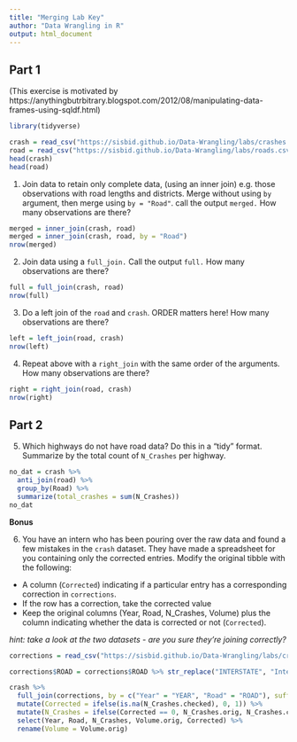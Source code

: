 ```yaml
---
title: "Merging Lab Key"
author: "Data Wrangling in R"
output: html_document
---
```


## Part 1

(This exercise is motivated by https://anythingbutrbitrary.blogspot.com/2012/08/manipulating-data-frames-using-sqldf.html)

```r
library(tidyverse)

crash = read_csv("https://sisbid.github.io/Data-Wrangling/labs/crashes.csv")
road = read_csv("https://sisbid.github.io/Data-Wrangling/labs/roads.csv")
head(crash)
head(road)
```

1. Join data to retain only complete data, (using an inner join) e.g. those observations with road lengths and districts.  Merge without using `by` argument, then merge using `by = "Road"`. call the output `merged.`  How many observations are there?

```r
merged = inner_join(crash, road)
merged = inner_join(crash, road, by = "Road")
nrow(merged)
```

2. Join data using a `full_join.`  Call the output `full.`   How many observations are there?

```r
full = full_join(crash, road)
nrow(full)
```

3. Do a left join of the `road` and `crash`.  ORDER matters here!  How many observations are there?

```r
left = left_join(road, crash)
nrow(left)
```

4. Repeat above with a `right_join` with the same order of the arguments. How many observations are there?

```r
right = right_join(road, crash)
nrow(right)
```

## Part 2

5. Which highways do not have road data? Do this in a "tidy" format. Summarize by the total count of `N_Crashes` per highway.

```r
no_dat = crash %>% 
  anti_join(road) %>% 
  group_by(Road) %>%
  summarize(total_crashes = sum(N_Crashes))
no_dat
```

**Bonus**

6. You have an intern who has been pouring over the raw data and found a few mistakes in the `crash` dataset. They have made a spreadsheet for you containing only the corrected entries. Modify the original tibble with the following:
- A column (`Corrected`) indicating if a particular entry has a corresponding correction in `corrections`.
- If the row has a correction, take the corrected value
- Keep the original columns (Year, Road, N_Crashes, Volume) plus the column indicating whether the data is corrected or not (`Corrected`).

*hint: take a look at the two datasets - are you sure they're joining correctly?*

```r
corrections = read_csv("https://sisbid.github.io/Data-Wrangling/labs/crashes_corrections.csv")

corrections$ROAD = corrections$ROAD %>% str_replace("INTERSTATE", "Interstate")

crash %>% 
  full_join(corrections, by = c("Year" = "YEAR", "Road" = "ROAD"), suffix = c(".orig", ".checked")) %>%
  mutate(Corrected = ifelse(is.na(N_Crashes.checked), 0, 1)) %>%
  mutate(N_Crashes = ifelse(Corrected == 0, N_Crashes.orig, N_Crashes.checked)) %>%
  select(Year, Road, N_Crashes, Volume.orig, Corrected) %>%
  rename(Volume = Volume.orig)
```
